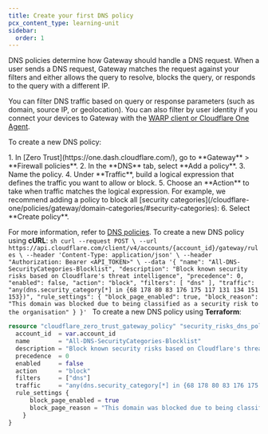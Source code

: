 ```yaml
---
title: Create your first DNS policy
pcx_content_type: learning-unit
sidebar:
  order: 1
---
```



DNS policies determine how Gateway should handle a DNS request. When a user sends a DNS request, Gateway matches the request against your filters and either allows the query to resolve, blocks the query, or responds to the query with a different IP.

You can filter DNS traffic based on query or response parameters (such as domain, source IP, or geolocation). You can also filter by user identity if you connect your devices to Gateway with the [WARP client or Cloudflare One Agent](/learning-paths/secure-internet-traffic/connect-devices-networks/install-agent/).

To create a new DNS policy:

<Tabs syncKey="dashPlusAPI">
<TabItem label="Dashboard">
1. In [Zero Trust](https://one.dash.cloudflare.com/), go to **Gateway** > **Firewall policies**.
2. In the **DNS** tab, select **Add a policy**.
3. Name the policy.
4. Under **Traffic**, build a logical expression that defines the traffic you want to allow or block.
5. Choose an **Action** to take when traffic matches the logical expression. For example, we recommend adding a policy to block all [security categories](/cloudflare-one/policies/gateway/domain-categories/#security-categories):
   <Render
   	file="gateway/policies/block-security-categories"
   	product="cloudflare-one"
   />
6. Select **Create policy**.

For more information, refer to [DNS policies](/cloudflare-one/policies/gateway/dns-policies/).
</TabItem>
<TabItem label="API">
To create a new DNS policy using **cURL**:
	```sh
	curl --request POST \
	  --url https://api.cloudflare.com/client/v4/accounts/{account_id}/gateway/rules \
	  --header 'Content-Type: application/json' \
	  --header "Authorization: Bearer <API_TOKEN>" \
		--data '{
		"name": "All-DNS-SecurityCategories-Blocklist",
			"description": "Block known security risks based on Cloudflare's threat intelligence",
			"precedence": 0,
			"enabled": false,
			"action": "block",
			"filters": [
				"dns"
			],
			"traffic": "any(dns.security_category[*] in {68 178 80 83 176 175 117 131 134 151 153})",
			"rule_settings": {
				"block_page_enabled": true,
				"block_reason": "This domain was blocked due to being classified as a security risk to the organisation"
				}
  	}'
	```
</TabItem>
<TabItem label="Terraform">
To create a new DNS policy using **Terraform**:
```tf
resource "cloudflare_zero_trust_gateway_policy" "security_risks_dns_policy" {
  account_id  = var.account_id
  name        = "All-DNS-SecurityCategories-Blocklist"
  description = "Block known security risks based on Cloudflare's threat intelligence"
  precedence  = 0
  enabled     = false
  action      = "block"
  filters     = ["dns"]
  traffic     = "any(dns.security_category[*] in {68 178 80 83 176 175 117 131 134 151 153})"
  rule_settings {
      block_page_enabled = true
      block_page_reason = "This domain was blocked due to being classified as a security risk to the organisation"
    }
}
```
</TabItem>
</Tabs>